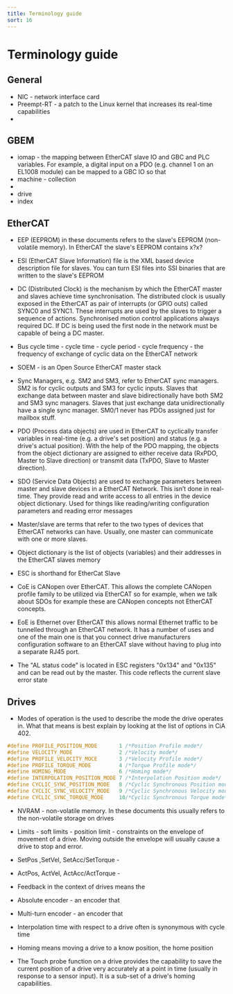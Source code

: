 ```yaml
---
title: Terminology guide
sort: 16
---
```


# Terminology guide

## General

* NIC - network interface card
* Preempt-RT - a patch to the Linux kernel that increases its real-time capabilities
* 

## GBEM

* iomap - the mapping between EtherCAT slave IO and GBC and PLC variables. For example, a digital input on a PDO (e.g. channel 1 on an EL1008 module) can be mapped to a GBC IO so that
* machine - collection
* 
* drive
* index

## EtherCAT

* EEP (EEPROM) in these documents refers to the slave's EEPROM (non-volatile memory). In EtherCAT the slave's EEPROM contains x?x?
* ESI (EtherCAT Slave Information) file is the XML based device description file for slaves. You can turn ESI files into SSI binaries that are written to the slave's EEPROM 
* DC (Distributed Clock) is the mechanism by which the EtherCAT master and slaves achieve time synchronisation. The distributed clock is usually exposed in the EtherCAT as pair of interrupts (or GPIO outs) called SYNC0 and SYNC1. These interrupts are used by the slaves to trigger a sequence of actions. Synchronised motion control applications always required DC. If DC is being used the first node in the network must be capable of being a DC master.
* Bus cycle time - cycle time - cycle period - cycle frequency - the frequency of exchange of cyclic data on the EtherCAT network
* SOEM - is an Open Source EtherCAT master stack 
* Sync Managers, e.g. SM2 and SM3, refer to EtherCAT sync managers. SM2 is for cyclic outputs and SM3 for cyclic inputs. Slaves that exchange data between master and slave bidirectionally have both SM2 and SM3 sync managers. Slaves that just exchange data unidirectionally have a single sync manager. SM0/1 never has PDOs assigned just for mailbox stuff.
* PDO (Process data objects) are used in EtherCAT to cyclically transfer variables in real-time (e.g. a drive's set position) and status (e.g. a drive's actual position). With the help of the PDO mapping, the objects from the object dictionary are assigned to either receive data (RxPDO, Master to Slave direction) or transmit data (TxPDO, Slave to Master direction).
* SDO (Service Data Objects) are used to exchange parameters between master and slave devices in a EtherCAT Network. This isn’t done in real-time. They provide read and write access to all entries in the device object dictionary. Used for things like reading/writing configuration parameters and reading error messages
* Master/slave are terms that refer to the two types of devices that EtherCAT networks can have. Usually, one master can communicate with one or more slaves.
* Object dictionary is the list of objects (variables) and their addresses in the EtherCAT slaves memory 
* ESC is shorthand for EtherCat Slave
* CoE is CANopen over EtherCAT. This allows the complete CANopen profile family to be utilized via EtherCAT so for example, when we talk about SDOs for example these are CANopen concepts not EtherCAT concepts.
* EoE is Ethernet over EtherCAT this allows normal Ethernet traffic to be tunnelled through an EtherCAT network. It has a number of uses and one of the main one is that you connect drive manufacturers configuration software to an EtherCAT slave without having to plug into a separate RJ45 port.

* The "AL status code" is located in ESC registers "0x134" and "0x135" and can be read out by the master. This
  code reflects the current slave error state

## Drives

* Modes of operation is the used to describe the mode the drive operates in. What that means is best explain by looking at the list of options in CiA 402.

```c
#define PROFILE_POSITION_MODE       1 /*Position Profile mode*/
#define VELOCITY_MODE               2 /*Velocity mode*/
#define PROFILE_VELOCITY_MOCE       3 /*Velocity Profile mode*/
#define PROFILE_TORQUE_MODE         4 /*Torque Profile mode*/
#define HOMING_MODE                 6 /*Homing mode*/
#define INTERPOLATION_POSITION_MODE 7 /*Interpolation Position mode*/
#define CYCLIC_SYNC_POSITION_MODE   8 /*Cyclic Synchronous Position mode*/
#define CYCLIC_SYNC_VELOCITY_MODE   9 /*Cyclic Synchronous Velocity mode*/
#define CYCLIC_SYNC_TORQUE_MODE     10/*Cyclic Synchronous Torque mode*/

```

* NVRAM - non-volatile memory. In these documents this usually refers to the non-volatile storage on drives 

* Limits - soft limits - position limit - constraints on the envelope of movement of a drive. Moving outside the envelope will usually cause a drive to stop and error.
* SetPos ,SetVel, SetAcc/SetTorque - 
* ActPos, ActVel, ActAcc/ActTorque - 
* Feedback in the context of drives means the 
* Absolute encoder - an encoder that 
* Multi-turn encoder - an encoder that 
* Interpolation time with respect to a drive often is synonymous with cycle time
* Homing means moving a drive to a know position, the home position
* The Touch probe function on a drive provides the capability to save the current position of a drive very accurately at a point in time (usually in response to a sensor input). It is a sub-set of a drive's homing capabilities. 
